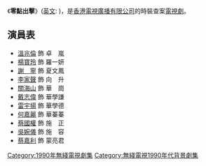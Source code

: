 {{無綫劇集 
| 中文劇名=零點出擊
| 英文劇名={{lang|en|The Cop Story}}
| 圖像=
| 製作年份=1990年
| 海外推出日期=
| 翡翠台首播日期=1990年9月3日－10月5日
| 翡翠台首播時間=逢星期一至五 20:30-21:30
| 監製=[[邱家雄|邱家雄]]
| 編導=[[李力持|李力持]]
| 製作統籌=
| 助理編導=[[黃國強|黃國強]]
| 編審=[[李潔莊|李潔莊]]
| 編劇=[[李潔莊|李潔莊]]
| 製作公司=[[香港|香港]][[電視廣播有限公司|電視廣播有限公司]]
| 外景={{HKG-1959}}
| 集數=25
| 劇種=時裝查案
| 主演=[[溫兆倫|溫兆倫]]、[[楊寶玲|楊寶玲]]、[[李家聲|李家聲]]、[[謝寧_(香港演員)|謝寧]]
| 主題曲=無法再傷多半次
| 作曲=[[杜自持|杜自持]]
| 填詞=[[林夕|林夕]]
| 主唱=[[鄺美雲|鄺美雲]]
| 網頁=
}}

《'''零點出擊'''》([[英文|英文]]: {{lang|en|The Cop Story}})，是[[香港|香港]][[電視廣播有限公司|電視廣播有限公司]]的時裝查案[[電視劇|電視劇]]。
==演員表==
*[[溫兆倫|溫兆倫]] 飾 卓　嵐
*[[楊寶玲|楊寶玲]] 飾 羅一妍
*[[謝寧_(香港演員)|謝　寧]] 飾 夏文鳳
*[[李家聲|李家聲]] 飾 向　升
*[[關海山|關海山]] 飾 華　崗
*[[戴志偉|戴志偉]] 飾 華學謙
*[[雷宇揚|雷宇揚]] 飾 華學德
*[[何嘉麗_(前藝員)|何嘉麗]] 飾 華蓁蓁
*[[蔡國權|蔡國權]] 飾 施　正
*[[吳婉儀|吳婉儀]] 飾 施　容
*[[蔡嘉利|蔡嘉利]] 飾 蒙亮君

[[Category:1990年無綫電視劇集|Category:1990年無綫電視劇集]]
[[Category:無綫電視1990年代背景劇集|Category:無綫電視1990年代背景劇集]]